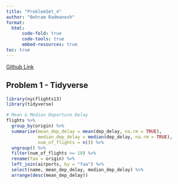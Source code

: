 ```yaml
---
title: "ProblemSet_4"
author: "Behram Radmanesh"
format: 
  html:
      code-fold: true
      code-tools: true
      embed-resources: true
toc: true
---
```


[Github Link](https://github.com/MediciPrime/STATS506/tree/main/ProblemSet_4)

## Problem 1 - Tidyverse

```r
library(nycflights13)
library(tidyverse)

# Mean & Median Departure Delay
flights %>%
  group_by(origin) %>%
  summarise(mean_dep_delay = mean(dep_delay, na.rm = TRUE),
            median_dep_delay = median(dep_delay, na.rm = TRUE),
            num_of_flights = n()) %>%
  ungroup() %>%
  filter(num_of_flights >= 10) %>%
  rename(faa = origin) %>%
  left_join(airports, by = "faa") %>%
  select(name, mean_dep_delay, median_dep_delay) %>%
  arrange(desc(mean_dep_delay))

```

